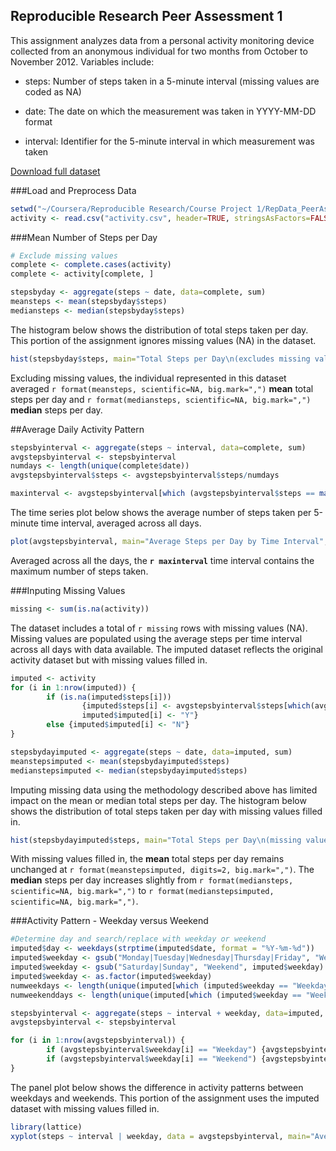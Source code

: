 Reproducible Research Peer Assessment 1
---

This assignment analyzes data from a personal activity monitoring device collected from an anonymous individual for two months from October to November 2012. Variables include:

- steps: Number of steps taken in a 5-minute interval (missing values are coded as NA)

- date: The date on which the measurement was taken in YYYY-MM-DD format

- interval: Identifier for the 5-minute interval in which measurement was taken

[Download full dataset](https://d396qusza40orc.cloudfront.net/repdata%2Fdata%2Factivity.zip)

###Load and Preprocess Data

```r
setwd("~/Coursera/Reproducible Research/Course Project 1/RepData_PeerAssessment")
activity <- read.csv("activity.csv", header=TRUE, stringsAsFactors=FALSE)
```

###Mean Number of Steps per Day


```r
# Exclude missing values
complete <- complete.cases(activity)
complete <- activity[complete, ] 

stepsbyday <- aggregate(steps ~ date, data=complete, sum) 
meansteps <- mean(stepsbyday$steps)
mediansteps <- median(stepsbyday$steps)
```


The histogram below shows the distribution of total steps taken per day. This portion of the assignment ignores missing values (NA) in the dataset. 

```r
hist(stepsbyday$steps, main="Total Steps per Day\n(excludes missing values)", xlab="Steps per Day", col="slategray3")
```

Excluding missing values, the individual represented in this dataset averaged `r format(meansteps, scientific=NA, big.mark=",")` **mean** total steps per day and `r format(mediansteps, scientific=NA, big.mark=",")` **median** steps per day.


##Average Daily Activity Pattern

```r
stepsbyinterval <- aggregate(steps ~ interval, data=complete, sum)
avgstepsbyinterval <- stepsbyinterval
numdays <- length(unique(complete$date))
avgstepsbyinterval$steps <- avgstepsbyinterval$steps/numdays

maxinterval <- avgstepsbyinterval[which (avgstepsbyinterval$steps == max(avgstepsbyinterval$steps)),"interval" ]
```


The time series plot below shows the average number of steps taken per 5-minute time interval, averaged across all days.

```r
plot(avgstepsbyinterval, main="Average Steps per Day by Time Interval", xlab="5-minute interval", ylab="Number Steps Taken (Averaged across All Days)", type="l")
```

Averaged across all the days, the **`r maxinterval`** time interval contains the maximum number of steps taken.


###Inputing Missing Values

```r
missing <- sum(is.na(activity))
```

The dataset includes a total of `r missing` rows with missing values (NA).  Missing values are populated using the average steps per time interval across all days with data available.  The imputed dataset reflects the original activity dataset but with missing values filled in.

```r
imputed <- activity
for (i in 1:nrow(imputed)) {
        if (is.na(imputed$steps[i])) 
                {imputed$steps[i] <- avgstepsbyinterval$steps[which(avgstepsbyinterval$interval == imputed$interval[i])]
                imputed$imputed[i] <- "Y"}   
        else {imputed$imputed[i] <- "N"}
}

stepsbydayimputed <- aggregate(steps ~ date, data=imputed, sum)
meanstepsimputed <- mean(stepsbydayimputed$steps)
medianstepsimputed <- median(stepsbydayimputed$steps)
```

Imputing missing data using the methodology described above has limited impact on the mean or median total steps per day. The histogram below shows the distribution of total steps taken per day with missing values filled in.

```r
hist(stepsbydayimputed$steps, main="Total Steps per Day\n(missing values are imputed)", xlab="Steps per Day", col="slategray3") 
```

With missing values filled in, the **mean** total steps per day remains unchanged at `r format(meanstepsimputed, digits=2, big.mark=",")`.  The **median** steps per day increases slightly from `r format(mediansteps, scientific=NA, big.mark=",")` to `r format(medianstepsimputed, scientific=NA, big.mark=",")`.

###Activity Pattern - Weekday versus Weekend

```r
#Determine day and search/replace with weekday or weekend
imputed$day <- weekdays(strptime(imputed$date, format = "%Y-%m-%d"))
imputed$weekday <- gsub("Monday|Tuesday|Wednesday|Thursday|Friday", "Weekday", imputed$day)
imputed$weekday <- gsub("Saturday|Sunday", "Weekend", imputed$weekday)
imputed$weekday <- as.factor(imputed$weekday)
numweekdays <- length(unique(imputed[which (imputed$weekday == "Weekday"),"date"]))
numweekenddays <- length(unique(imputed[which (imputed$weekday == "Weekend"),"date"]))

stepsbyinterval <- aggregate(steps ~ interval + weekday, data=imputed, sum)
avgstepsbyinterval <- stepsbyinterval

for (i in 1:nrow(avgstepsbyinterval)) {
        if (avgstepsbyinterval$weekday[i] == "Weekday") {avgstepsbyinterval$steps[i] <- avgstepsbyinterval$steps[i]/numweekdays}
        if (avgstepsbyinterval$weekday[i] == "Weekend") {avgstepsbyinterval$steps[i] <- avgstepsbyinterval$steps[i]/numweekenddays}
}
```


The panel plot below shows the difference in activity patterns between weekdays and weekends.  This portion of the assignment uses the imputed dataset with missing values filled in.

```r
library(lattice)
xyplot(steps ~ interval | weekday, data = avgstepsbyinterval, main="Average Steps per Day by Time Interval\nWeekend vs. Weekday",xlab="5-minute interval", ylab="Number Steps Taken (Averaged across All Days)", type="l", layout=c(1,2))
```
